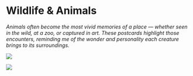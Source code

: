 # Wildlife & Animals
*Animals often become the most vivid memories of a place — whether seen in the wild, at a zoo, or captured in art. These postcards highlight those encounters, reminding me of the wonder and personality each creature brings to its surroundings.*

:::{layout-ncol="2"}
![](illinois-chicago-front.webp){fig-alt="postcard front" group="chicago-academy"}

![](illinois-chicago-back-address-crop.webp){fig-alt="Back of the postcard with a message from the sender as mentioned in the figure caption" group="chicago-academy"}
:::